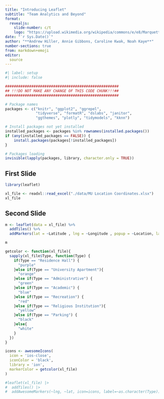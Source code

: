 ```yaml
---
title: "Introducing Leaflet"
subtitle: "Team Analytics and Beyond"
format: 
  revealjs:
    slide-number: c/t   
    logo: "https://upload.wikimedia.org/wikipedia/commons/e/e8/Marquette_Golden_Eagles_logo.svg"
date: "`r Sys.Date()`"
author: "**Andrew Hiller, Annie Gibbons, Caroline Kwak, Noah Kaye**"
number-sections: true
from: markdown+emoji
editor: 
  source
---
```


```r
#| label: setup
#| include: false

####################################################
## !!!DO NOT MAKE ANY CHANGE OF THIS CODE CHUNK!!!##
####################################################

# Package names
packages <- c("knitr", "ggplot2", "ggrepel", 
              "tidyverse", "formatR", "dslabs", "janitor", 
              "ggthemes", "plotly", "tidymodels", "kknn")

# Install packages not yet installed
installed_packages <- packages %in% rownames(installed.packages())
if (any(installed_packages == FALSE)) {
    install.packages(packages[!installed_packages])
}

# Packages loading
invisible(lapply(packages, library, character.only = TRUE))
```

## First Slide
```r

library(leaflet)

xl_file <- readxl::read_excel("./data/MU Location Coordinates.xlsx")
xl_file


```

## Second Slide
```r

m <- leaflet(data = xl_file) %>%
  addTiles() %>%
  addMarkers(lat = ~Latitude , lng = ~Longitude , popup = ~Location, label = ~as.character(Type))

m

getcolor <- function(xl_file){
  sapply(xl_file$Type, function(Type) {
    if(Type == "Residence Hall") {
      "purple"
    }else if(Type == "University Apartment"){
      "orange"
    }else if(Type == "Administrative") {
      "green"
    }else if(Type == "Academic") {
      "blue"
    }else if(Type == "Recreation") {
      "red"
    }else if(Type == "Religious Institution"){
      "yellow"
    }else if(Type == "Parking") {
      "black"
    }else{
      "white"
    }
  })
}

icons <- awesomeIcons(
  icon = 'ios-close',
  iconColor = 'black',
  library = 'ion',
  markerColor = getcolor(xl_file)
)

#leaflet(xl_file) |>
#  addTiles() |>
#  addAwesomeMarkers(~lng, ~lat, icon=icons, label=~as.character(Type))
```